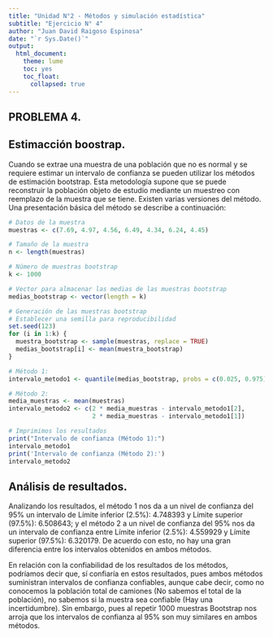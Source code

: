 ```yaml
---
title: "Unidad N°2 - Métodos y simulación estadística"
subtitle: "Ejercicio N° 4"
author: "Juan David Raigoso Espinosa"
date: "`r Sys.Date()`"
output: 
  html_document:
    theme: lume
    toc: yes
    toc_float:
      collapsed: true
---
```


::: text-justify
# PROBLEMA 4.

## Estimacción boostrap.

Cuando se extrae una muestra de una población que no es normal y se requiere estimar un  intervalo de confianza se pueden utilizar los métodos de estimación bootstrap. Esta metodología supone que se puede reconstruir la población objeto de estudio mediante un muestreo con reemplazo de la muestra que se tiene. Existen varias versiones del método. Una presentación básica del método se describe a continuación:
:::

```r
# Datos de la muestra
muestras <- c(7.69, 4.97, 4.56, 6.49, 4.34, 6.24, 4.45)

# Tamaño de la muestra
n <- length(muestras)

# Número de muestras bootstrap
k <- 1000

# Vector para almacenar las medias de las muestras bootstrap
medias_bootstrap <- vector(length = k)

# Generación de las muestras bootstrap
# Establecer una semilla para reproducibilidad
set.seed(123)  
for (i in 1:k) {
  muestra_bootstrap <- sample(muestras, replace = TRUE)
  medias_bootstrap[i] <- mean(muestra_bootstrap)
}

# Método 1:
intervalo_metodo1 <- quantile(medias_bootstrap, probs = c(0.025, 0.975))

# Método 2:
media_muestras <- mean(muestras)
intervalo_metodo2 <- c(2 * media_muestras - intervalo_metodo1[2], 
                       2 * media_muestras - intervalo_metodo1[1])

# Imprimimos los resultados
print("Intervalo de confianza (Método 1):")
intervalo_metodo1
print('Intervalo de confianza (Método 2):')
intervalo_metodo2
```

::: text-justify

## Análisis de resultados.

Analizando los resultados, el método 1 nos da a un nivel de confianza del 95% un intervalo de Límite inferior (2.5%): 4.748393 y Límite superior (97.5%): 6.508643; y el método 2 a un nivel de confianza del 95% nos da un intervalo de confianza entre Límite inferior (2.5%): 4.559929 y Límite superior (97.5%): 6.320179. De acuerdo con esto, no hay una gran diferencia entre los intervalos obtenidos en ambos métodos.

En relación con la confiabilidad de los resultados de los métodos, podríamos decir que, sí confiaría en estos resultados, pues ambos métodos suministran intervalos de confianza confiables, aunque cabe decir, como no conocemos la población total de camiones (No sabemos el total de la población), no sabemos si la muestra sea confiable (Hay una incertidumbre). Sin embargo, pues al repetir 1000 muestras Bootstrap nos arroja que los intervalos de confianza al 95% son muy similares en ambos métodos.
:::
